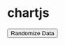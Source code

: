 # chartjs

<script src="libs/Chart.bundle.js"></script>
<script src="libs/utils.js"></script>


<div style="width:75%">
<canvas id="canvas"></canvas>
</div>
<button id="randomizeData">Randomize Data</button>
<script>
var color = Chart.helpers.color;
var scatterChartData = {
datasets: [{
label: "My First dataset",
borderColor: window.chartColors.red,
backgroundColor: color(window.chartColors.red).alpha(0.2).rgbString(),
data: [{
x: randomScalingFactor(),
y: randomScalingFactor(),
}, {
x: randomScalingFactor(),
y: randomScalingFactor(),
}, {
x: randomScalingFactor(),
y: randomScalingFactor(),
}, {
x: randomScalingFactor(),
y: randomScalingFactor(),
}, {
x: randomScalingFactor(),
y: randomScalingFactor(),
}, {
x: randomScalingFactor(),
y: randomScalingFactor(),
}, {
x: randomScalingFactor(),
y: randomScalingFactor(),
}]
}, {
label: "My Second dataset",
borderColor: window.chartColors.blue,
backgroundColor: color(window.chartColors.blue).alpha(0.2).rgbString(),
data: [{
x: randomScalingFactor(),
y: randomScalingFactor(),
}, {
x: randomScalingFactor(),
y: randomScalingFactor(),
}, {
x: randomScalingFactor(),
y: randomScalingFactor(),
}, {
x: randomScalingFactor(),
y: randomScalingFactor(),
}, {
x: randomScalingFactor(),
y: randomScalingFactor(),
}, {
x: randomScalingFactor(),
y: randomScalingFactor(),
}, {
x: randomScalingFactor(),
y: randomScalingFactor(),
}]
}]
};

window.onload = function() {
var ctx = document.getElementById("canvas").getContext("2d");
window.myScatter = Chart.Scatter(ctx, {
data: scatterChartData,
options: {
title: {
display: true,
text: 'Chart.js Scatter Chart'
},
}
});
};

document.getElementById('randomizeData').addEventListener('click', function() {
scatterChartData.datasets.forEach(function(dataset) {
dataset.data = dataset.data.map(function() {
return {
x: randomScalingFactor(),
y: randomScalingFactor()
};
});
});
window.myScatter.update();
});
</script>
